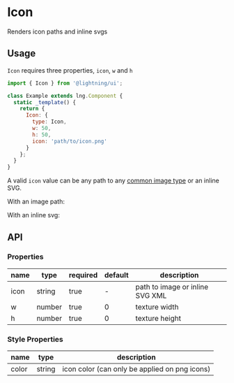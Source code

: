 
# Icon

Renders icon paths and inline svgs

## Usage

`Icon` requires three properties, `icon`, `w` and `h`

```js
import { Icon } from '@lightning/ui';

class Example extends lng.Component {
  static _template() {
    return {
      Icon: {
        type: Icon,
        w: 50,
        h: 50,
        icon: 'path/to/icon.png'
      }
    };
  }
}
```

A valid `icon` value can be any path to any [common image type](https://developer.mozilla.org/en-US/docs/Web/Media/Formats/Image_types) or an inline SVG.

With an image path:

<Canvas>
  <Story id="elements-icon--basic" />
</Canvas>

With an inline svg:

<Canvas>
  <Story id="elements-icon--inline-svg" />
</Canvas>

## API

### Properties

| name | type   | required | default | description                     |
| ---- | ------ | -------- | ------- | ------------------------------- |
| icon | string | true     | -       | path to image or inline SVG XML |
| w    | number | true     | 0       | texture width                   |
| h    | number | true     | 0       | texture height                  |

### Style Properties

| name  | type   | description                                   |
| ----- | ------ | --------------------------------------------- |
| color | string | icon color (can only be applied on png icons) |
